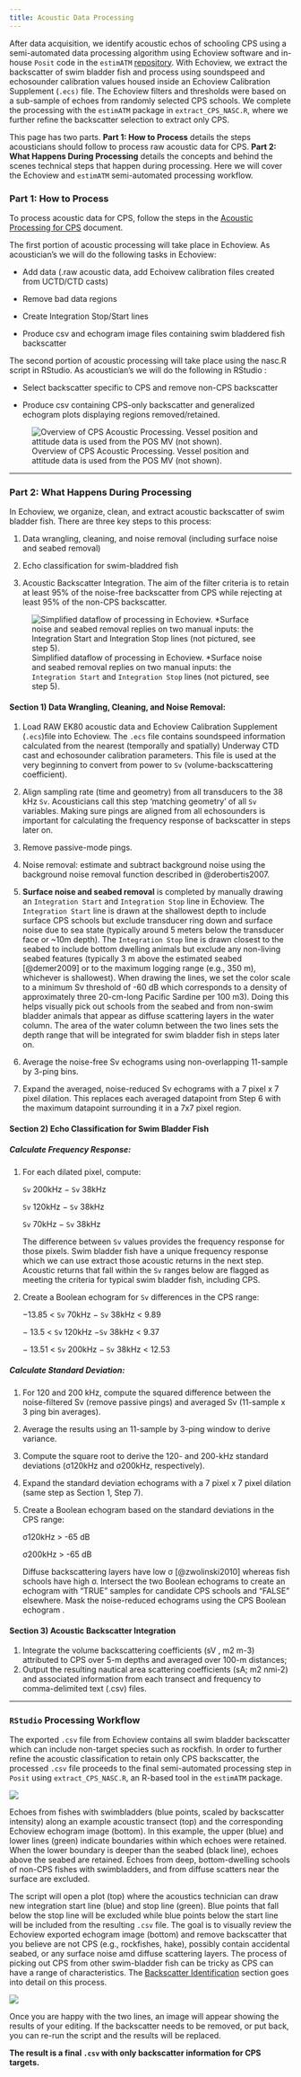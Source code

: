 ```yaml
---
title: Acoustic Data Processing
---
```


After data acquisition, we identify acoustic echos of schooling CPS using a semi-automated data processing algorithm using Echoview software and in-house `Posit` code in the `estimATM` [repository](https://github.com/kstierhoff/estimATM). With Echoview, we extract the backscatter of swim bladder fish and process using soundspeed and echosounder calibration values housed inside an Echoview Calibration Supplement (`.ecs)` file. The Echoview filters and thresholds were based on a sub-sample of echoes from randomly selected CPS schools. We complete the processing with the `estimATM` package in `extract_CPS_NASC.R`, where we further refine the backscatter selection to extract only CPS.

This page has two parts. **Part 1: How to Process** details the steps acousticians should follow to process raw acoustic data for CPS. **Part 2: What Happens During Processing** details the concepts and behind the scenes technical steps that happen during processing. Here we will cover the Echoview and `estimATM` semi-automated processing workflow.

### Part 1: How to Process

To process acoustic data for CPS, follow the steps in the [Acoustic Processing for CPS](https://docs.google.com/document/d/1tTdo0pPXLM2GqPcw8AekjrZYpUUeCxWssOc0d6HT2gQ/edit?tab=t.0) document.

The first portion of acoustic processing will take place in Echoview. As acoustician's we will do the following tasks in Echoview:

-   Add data (.raw acoustic data, add Echoivew calibration files created from UCTD/CTD casts)

-   Remove bad data regions

-   Create Integration Stop/Start lines

-   Produce csv and echogram image files containing swim bladdered fish backscatter

The second portion of acoustic processing will take place using the nasc.R script in RStudio. As acoustician's we will do the following in RStudio :

-   Select backscatter specific to CPS and remove non-CPS backscatter

-   Produce csv containing CPS-only backscatter and generalized echogram plots displaying regions removed/retained.

![Overview of CPS Acoustic Processing. Vessel position and attitude data is used from the POS MV (not shown).](images/processing-overview.JPG)

------------------------------------------------------------------------

### **Part 2: What Happens During Processing**

In Echoview, we organize, clean, and extract acoustic backscatter of swim bladder fish. There are three key steps to this process:

1.  Data wrangling, cleaning, and noise removal (including surface noise and seabed removal)

2.  Echo classification for swim-bladdred fish

3.  Acoustic Backscatter Integration. The aim of the filter criteria is to retain at least 95% of the noise-free backscatter from CPS while rejecting at least 95% of the non-CPS backscatter.

![Simplified dataflow of processing in Echoview. \*Surface noise and seabed removal replies on two manual inputs: the `Integration Start` and `Integration Stop` lines (not pictured, see step 5).](images/ev-processing.JPG)

#### **Section 1) Data Wrangling, Cleaning, and Noise Removal:**

1.  Load RAW EK80 acoustic data and Echoview Calibration Supplement (`.ecs`)file into Echoview. The `.ecs` file contains soundspeed information calculated from the nearest (temporally and spatially) Underway CTD cast and echosounder calibration parameters. This file is used at the very beginning to convert from power to `Sv` (volume-backscattering coefficient).

2.  Align sampling rate (time and geometry) from all transducers to the 38 kHz `Sv`. Acousticians call this step 'matching geometry' of all `Sv` variables. Making sure pings are aligned from all echosounders is important for calculating the frequency response of backscatter in steps later on.

3.  Remove passive-mode pings.

4.  Noise removal: estimate and subtract background noise using the background noise removal function described in @derobertis2007.

5.  **Surface noise and seabed removal** is completed by manually drawing an `Integration Start` and `Integration Stop` line in Echoview. The `Integration Start` line is drawn at the shallowest depth to include surface CPS schools but exclude transducer ring down and surface noise due to sea state (typically around 5 meters below the transducer face or \~10m depth). The `Integration Stop` line is drawn closest to the seabed to include bottom dwelling animals but exclude any non-living seabed features (typically 3 m above the estimated seabed [@demer2009] or to the maximum logging range (e.g., 350 m), whichever is shallowest). When drawing the lines, we set the color scale to a minimum Sv threshold of -60 dB which corresponds to a density of approximately three 20-cm-long Pacific Sardine per 100 m3). Doing this helps visually pick out schools from the seabed and from non-swim bladder animals that appear as diffuse scattering layers in the water column. The area of the water column between the two lines sets the depth range that will be integrated for swim bladder fish in steps later on.

6.  Average the noise-free Sv echograms using non-overlapping 11-sample by 3-ping bins.

7.  Expand the averaged, noise-reduced Sv echograms with a 7 pixel x 7 pixel dilation. This replaces each averaged datapoint from Step 6 with the maximum datapoint surrounding it in a 7x7 pixel region.

#### **Section 2) Echo Classification for Swim Bladder Fish**

##### *Calculate Frequency Response*:

1.  For each dilated pixel, compute:

    `Sv` 200kHz − `Sv` 38kHz

    `Sv` 120kHz − `Sv` 38kHz

    `Sv` 70kHz − `Sv` 38kHz

    The difference between `Sv` values provides the frequency response for those pixels. Swim bladder fish have a unique frequency response which we can use extract those acoustic returns in the next step. Acoustic returns that fall within the `Sv` ranges below are flagged as meeting the criteria for typical swim bladder fish, including CPS.

2.  Create a Boolean echogram for `Sv` differences in the CPS range:

    −13.85 \< `Sv` 70kHz − `Sv` 38kHz \< 9.89

    − 13.5 \< `Sv` 120kHz −`Sv` 38kHz \< 9.37

    − 13.51 \< `Sv` 200kHz − `Sv` 38kHz \< 12.53

##### *Calculate Standard Deviation*:

1.  For 120 and 200 kHz, compute the squared difference between the noise-filtered Sv (remove passive pings) and averaged Sv (11-sample x 3 ping bin averages).

2.  Average the results using an 11-sample by 3-ping window to derive variance.

3.  Compute the square root to derive the 120- and 200-kHz standard deviations (σ120kHz and σ200kHz, respectively).

4.  Expand the standard deviation echograms with a 7 pixel x 7 pixel dilation (same step as Section 1, Step 7).

5.  Create a Boolean echogram based on the standard deviations in the CPS range:

    σ120kHz \> -65 dB

    σ200kHz \> -65 dB

    Diffuse backscattering layers have low σ [@zwolinski2010] whereas fish schools have high σ. Intersect the two Boolean echograms to create an echogram with “TRUE” samples for candidate CPS schools and “FALSE” elsewhere. Mask the noise-reduced echograms using the CPS Boolean echogram .

#### **Section 3) Acoustic Backscatter Integration**

1.  Integrate the volume backscattering coefficients (sV , m2 m-3) attributed to CPS over 5-m depths and averaged over 100-m distances;
2.  Output the resulting nautical area scattering coefficients (sA; m2 nmi-2) and associated information from each transect and frequency to comma-delimited text (.csv) files.

------------------------------------------------------------------------

### `RStudio` Processing Workflow

The exported `.csv` file from Echoview contains all swim bladder backscatter which can include non-target species such as rockfish. In order to further refine the acoustic classification to retain only CPS backscatter, the processed `.csv` file proceeds to the final semi-automated processing step in `Posit` using `extract_CPS_NASC.R`, an R-based tool in the `estimATM` package.

![](images/nascr_processing.JPG)

Echoes from fishes with swimbladders (blue points, scaled by backscatter intensity) along an example acoustic transect (top) and the corresponding Echoview echogram image (bottom). In this example, the upper (blue) and lower lines (green) indicate boundaries within which echoes were retained. When the lower boundary is deeper than the seabed (black line), echoes above the seabed are retained. Echoes from deep, bottom-dwelling schools of non-CPS fishes with swimbladders, and from diffuse scatters near the surface are excluded.

The script will open a plot (top) where the acoustics technician can draw new integration start line (blue) and stop line (green). Blue points that fall below the stop line will be excluded while blue points below the start line will be included from the resulting `.csv` file. The goal is to visually review the Echoview exported echogram image (bottom) and remove backscatter that you believe are not CPS (e.g., rockfishes, hake), possibly contain accidental seabed, or any surface noise amd diffuse scattering layers. The process of picking out CPS from other swim-bladder fish can be tricky as CPS can have a range of characteristics. The [Backscatter Identification](https://nmfs-swfsc-ast.github.io/echo-class/content/identification.html) section goes into detail on this process.

![](images/nascr_processing_result.JPG)

Once you are happy with the two lines, an image will appear showing the results of your editing. If the backscatter needs to be removed, or put back, you can re-run the script and the results will be replaced.

**The result is a final `.csv` with only backscatter information for CPS targets.**
